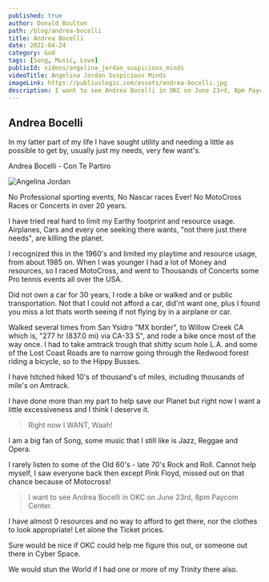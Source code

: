 ```yaml
---
published: true
author: Donald Boulton
path: /blog/andrea-bocelli
title: Andrea Bocelli
date: 2022-04-24
category: God
tags: [Song, Music, Love]
publicId: videos/angelina_jordan_suspicious_minds
videoTitle: Angelina Jordan Suspicious Minds
imageLink: https://publiuslogic.com/assets/andrea-bocelli.jpg
description: I want to see Andrea Bocelli in OKC on June 23rd, 8pm Paycom Center
---
```


## Andrea Bocelli

In my latter part of my life I have sought utility and needing a little as possible to get by, usually just my needs, very few want's.

<Section>

<LeftText>Andrea Bocelli - Con Te Partiro</LeftText>
<ColumnGridTwo>
<Left>

<UserProfile buttonLink="https://youtu.be/TdWEhMOrRpQ" title="Con Te Partiro" titleLink="https://youtu.be/TdWEhMOrRpQ" link="https://www.youtube.com/@AndreaBocelli" description="@AndreaBocelli">

![Angelina Jordan](../../../static/img/andrea-bocelli.jpg)

</UserProfile>

</Left>

<YouTube youTubeId="TdWEhMOrRpQ" />

</ColumnGridTwo>

</Section>

<Section>

No Professional sporting events, No Nascar races Ever! No MotoCross Races or Concerts in over 20 years.

I have tried real hard to limit my Earthy footprint and resource usage. Airplanes, Cars and every one seeking there wants, "not there just there needs", are killing the planet.

I recognized this in the 1960's and limited my playtime and resource usage, from about 1985 on. When I was younger I had a lot of Money and resources, so I raced MotoCross, and went to Thousands of Concerts some Pro tennis events all over the USA.

Did not own a car for 30 years, I rode a bike or walked and or public transportation. Not that I could not afford a car, did'nt want one, plus I found you miss a lot thats worth seeing if not flying by in a airplane or car.

</Section>

<Section>

Walked several times from San Ysidro "MX border", to Willow Creek CA which is, "277 hr (837.0 mi) via CA-33 S", and rode a bike once most of the way once. I had to take amtrack trough that shitty scum hole L.A. and some of the Lost Coast Roads are to narrow going through the Redwood forest riding a bicycle, so to the Hippy Busses.

I have hitched hiked 10's of thousand's of miles, including thousands of mile's on Amtrack.

I have done more than my part to help save our Planet but right now I want a little excessiveness and I think I deserve it.

> Right now I WANT, Waah!

</Section>

<Section>

I am a big fan of Song, some music that I still like is Jazz, Reggae and Opera.

I rarely listen to some of the Old 60's - late 70's Rock and Roll. Cannot help myself, I saw everyone back then except Pink Floyd, missed out on that chance because of Motocross!

> I want to see Andrea Bocelli in OKC on June 23rd, 8pm Paycom Center.

I have almost 0 resources and no way to afford to get there, nor the clothes to look appropriate! Let alone the Ticket prices.

</Section>

<Section>

Sure would be nice if OKC could help me figure this out, or someone out there in Cyber Space.

We would stun the World if I had one or more of my Trinity there also.

</Section>

<WavyHr className="mt-1 mb-1 text-fuchsia-600" />
